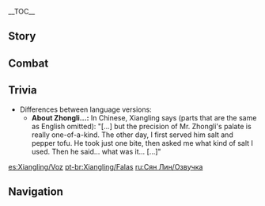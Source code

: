 {{CharacterTabs}}
{{LanguageTabs}}
__TOC__
==Story==
{{VO/Story
|character           = {{ROOTPAGENAME}}

|vo_01_01_title      = Hello
|vo_01_01_file       = VO_{language}{character} Hello.ogg
|vo_01_01_tx         = Hello, nice to meet you! My name is Xiangling, I'm a chef from [[Liyue]]! My favorite place is the chicken... I mean, the kitchen! Ugh, I practiced so hard, but I still get nervous when introducing myself... Hee hee.

|vo_02_01_title      = Chat: Snacks
|vo_02_01_file       = VO_{language}{character} Chat - Snacks.ogg
|vo_02_01_tx         = Is there time for a quick snack? I'll whip one up in no time!
|vo_02_02_title      = Chat: Pyro Slime
|vo_02_02_file       = VO_{language}{character} Chat - Pyro Slime.ogg
|vo_02_02_tx         = I can't decide whether Pyro [[slimes]] taste better with salt and pepper or garlic and herbs?
|vo_02_03_title      = Chat: Looking for Food
|vo_02_03_file       = VO_{language}{character} Chat - Looking for Food.ogg
|vo_02_03_tx         = If there's nothing better to do, we could go foraging for ingredients?

<!-- Weather -->
|vo_03_01_title      = When It Rains: Attitude
|vo_03_01_file       = VO_{language}{character} When It Rains - Attitude.ogg
|vo_03_01_tx         = Oh... I don't like the rain.
|vo_03_02_title      = When It Rains: Negligence
|vo_03_02_file       = VO_{language}{character} When It Rains - Negligence.ogg
|vo_03_02_tx         = Wait... did I leave my apron outside to dry?
|vo_03_03_title      = After the Rain
|vo_03_03_file       = VO_{language}{character} After the Rain.ogg
|vo_03_03_tx         = The rain has stopped! Come with me, let's pick some [[matsutake]].
|vo_03_04_title      = When It's Windy
|vo_03_04_file       = VO_{language}{character} When It's Windy.ogg
|vo_03_04_tx         = Anemo [[slimes]] always come out in this weather, if you catch some, I'll make you a Slime Slushie!

|vo_04_01_title      = Good Morning
|vo_04_01_file       = VO_{language}{character} Good Morning.ogg
|vo_04_01_tx         = Perfect timing! Want to get a few cooking supplies?
|vo_04_02_title      = Good Afternoon
|vo_04_02_file       = VO_{language}{character} Good Afternoon.ogg
|vo_04_02_tx         = Lunch is ready! Come and get it while it lasts! *munching*
|vo_04_03_title      = Good Evening
|vo_04_03_file       = VO_{language}{character} Good Evening.ogg
|vo_04_03_tx         = You're just in time for a midnight snack, I made some barbecued lizard skewers! Well, don't just stand there &mdash; dig in!
|vo_04_04_title      = Good Night
|vo_04_04_file       = VO_{language}{character} Good Night.ogg
|vo_04_04_tx         = Hey! You're not sneaking off to get a midnight snack without me, are you? ...Bedtime? Oh. Well, good night then!

|vo_05_01_title      = About {name}
|vo_05_01_file       = VO_{language}{character} About {character}.ogg
|vo_05_01_tx         = You've seen the [[Dvalin|dragon]] in [[Mondstadt]]? How big was it? What!? No way! Imagine how big a steak a dragon that huge would make!
|vo_05_01_mention    = Dvalin

|vo_06_01_title      = About Us: Strengths
|vo_06_01_file       = VO_{language}{character} About Us - Strengths.ogg
|vo_06_01_tx         = I'm much better at cooking than navigating... but if you do go out, definitely take me with you!
|vo_06_02_title      = About Us: New Knowledge
|vo_06_02_friendship = 6
|vo_06_02_file       = VO_{language}{character} About Us - New Knowledge.ogg
|vo_06_02_tx         = Meeting you has really opened my eyes to things other than cooking. Like what? Well, such as... um... for example... I can't think when you put me on the spot! Forget it, I'll stick to cooking from now on. I have a new recipe for you to try, actually...

|vo_07_01_title      = About the [[Vision]]
|vo_07_01_friendship = 4
|vo_07_01_file       = VO_{language}{character} About the Vision.ogg
|vo_07_01_tx         = Any time, night or day, I am always willing to make dishes everyone loves. I think the Archons agree with my passion, or else they wouldn't have given me this [[Vision]], something even my master doesn't have... I know they want me to keep going!
|vo_07_01_mention    = Madame Ping
|vo_07_02_title      = Something to Share
|vo_07_02_file       = VO_{language}{character} Something to Share.ogg
|vo_07_02_tx         = If you get a stomach ache, a cup of herbal tea with [[Silk Flower]]s will clear it up in no time! Huh? Of course you can trust my herbal remedies! We chefs are expected to know a thing or two about medicine as well, you know!
|vo_07_03_title      = Interesting Things
|vo_07_03_file       = VO_{language}{character} Interesting Things.ogg
|vo_07_03_tx         = I love [[onion]]s! I've tried cutting them dozens of ways, and they still make me cry... No matter, I still love them!

|vo_08_01_title      = About [[Baizhu]]
|vo_08_01_friendship = 4
|vo_08_01_file       = VO_{language}{character} About Baizhu.ogg
|vo_08_01_tx         = I can smell [[Mist Flower]]s! It must be Dr. Baizhu! What is he doing here? Uh-- Are you okay? Do you feel faint? Is your stomach sore? Or is it a sore throat? I've got it, you're fatigued from all that adventuring! No?... You're fine? Phew! Otherwise, he would have made you drink some traditional herbal medicine &mdash; it's so bitter!
|vo_08_01_mention    = Baizhu

|vo_08_02_title      = About [[Ningguang]]
|vo_08_02_friendship = 4
|vo_08_02_file       = VO_{language}{character} About Ningguang.ogg
|vo_08_02_tx         = That was the Tianquan! Did you see? She just walked past. Come here... closer... Let me tell you, she knows everything that happens in Liyue, so... keep a low profile, don't attract her attention!
|vo_08_02_mention    = Ningguang

|vo_08_03_title      = About [[Hu Tao]]
|vo_08_03_friendship = 4
|vo_08_03_file       = VO_{language}{character} About Hu Tao.ogg
|vo_08_03_tx         = Is Hu Tao picking on you too? Ugh, that prankster always waits till I least expect it, creeps up on me from behind and then... Boo! ...then laughs herself silly. Hmph. But I can handle it, and she does bring me fermented plum blossoms once in a while so I can make flower cakes... so I don't hold a grudge.
|vo_08_03_mention    = Hu Tao

|vo_08_04_title      = About [[Diona]]
|vo_08_04_friendship = 4
|vo_08_04_file       = VO_{language}{character} About Diona.ogg
|vo_08_04_tx         = Diona, from [[Springvale]]! Ah, I heard she mixes a great drink, so I came specifically to see her! I thought perhaps I could use her secrets in my cooking, and bring out more flavors. But the tips that she gave me &mdash; like soaking lizard tails in beer, or putting bits of smoked fish in dandelion wine &mdash; all came out really awful. *sigh* Guess it's up to me to work it out myself, then.
|vo_08_04_mention    = Diona

|vo_08_05_title      = About [[Beidou]]
|vo_08_05_friendship = 4
|vo_08_05_file       = VO_{language}{character} About Beidou.ogg
|vo_08_05_tx         = Oh, Beidou is the greatest! Every time I go out sailing with her, she always manages to fish up lots of fresh ingredients! Octopus tentacles go great in soup, and seaweed fries up great with some chilies. *giggle* Not just Beidou, but everyone on board the Crux loves my cooking.
|vo_08_05_mention    = Beidou

|vo_08_06_title      = About [[Zhongli]]
|vo_08_06_friendship = 4
|vo_08_06_file       = VO_{language}{character} About Zhongli.ogg
|vo_08_06_tx         = I've come across a lot of fussy eaters, but Mr. Zhongli is very particular and has no problem getting straight to what he has to say. The first time I served him salt and pepper tofu, he took just one bite, and then proceeded to say: "It would be better to try sea salt extracted from the shallow seas of Guyun Stone Forest, because it would bring a fresh sense of depth to the tofu." I tried it and the taste was just so different! He's just amazing, don't you think!?
|vo_08_06_mention    = Zhongli

|vo_08_07_title      = About [[Chongyun]]
|vo_08_07_friendship = 4
|vo_08_07_file       = VO_{language}{character} About Chongyun.ogg
|vo_08_07_tx         = Chongyun? I always see him on his way to eat at [[Wanmin Restaurant]] with [[Xingqiu]]... Ah... or perhaps I should say I see him being dragged there by Xingqiu? Chongyun doesn't eat hot food. Every time the hot food arrives, Xingqiu politely apologizes and proceeds to try every dish. I just wanna dig in with him! The look on Chongyun's face is priceless. They're quite interesting, those two.
|vo_08_07_mention    = Chongyun,Xingqiu

|vo_08_08_title      = About [[Ganyu]]
|vo_08_08_friendship = 4
|vo_08_08_file       = VO_{language}{character} About Ganyu.ogg
|vo_08_08_tx         = Ganyu? Oh... Oh yeah! I remember her &mdash; vegetarian, right? She doesn't come to the [[Wanmin Restaurant]] very often &mdash; but when she does, she sits alone in the corner and eats her meal in total silence. Poor girl, she seems kinda lonely... I always give her an extra-large portion because I feel sorry for her. Funniest thing is, she eats every last bite, every time! I wouldn't have guessed she had such an appetite just by looking at her.
|vo_08_08_mention    = Ganyu

|vo_08_09_title      = About [[Yaoyao]]
|vo_08_09_friendship = 4
|vo_08_09_file       = VO_{language}{character} About Yaoyao.ogg
|vo_08_09_tx         = Hee-hee, I'm proud to call her my junior! She hasn't swung by the Wanmin Restaurant in ages, though. Maybe [[Madame Ping|master]] is trying to protect her from me or something... Last time we hung out, I was about to dig into some fresh raw octopus from the Sea of Clouds, but not only did she stop me from eating it, she sent master to tell me off too! Ugh... Honestly, sometimes it feels like I'm the one who gets treated like the junior...
|vo_08_09_mention    = Madame Ping,Yaoyao

|vo_08_10_title      = About [[Xinyan]]
|vo_08_10_friendship = 4
|vo_08_10_file       = VO_{language}{character} About Xinyan.ogg
|vo_08_10_tx         = Xinyan always comes to the Wanmin Restaurant for a late-night snack! She gobbles up all the new dishes that the likes of Xingqiu and Chongyun don't go near... and nine out of ten times, she enjoys them too! She's great.
|vo_08_10_actual     = Xinyan always comes to the Wanmin Restaurant for a late-night snack! She gobbles up all the new dishes that the likes of Xingqiu and Chongyun don't go near... and '''nine times out of ten''', she enjoys them too! She's great.
|vo_08_10_mention    = Chongyun,Xingqiu,Xinyan

|vo_08_11_title      = About [[Yelan]]
|vo_08_11_friendship = 4
|vo_08_11_file       = VO_{language}{character} About Yelan.ogg
|vo_08_11_tx         = Yelan? Of course, I remember her! When I first met her, I was certain she'd be the kind of gal who'd prefer lighter dishes... turned out that she can handle the most spice out of all my customers! Apparently, my dishes weren't spicy enough for her, because she started taking bites of raw Jueyun Chilies! Truly amazing.
|vo_08_11_mention    = Yelan

|vo_09_01_title      = More About {name}: I
|vo_09_01_file       = VO_{language}{character} More About {character} - 01.ogg
|vo_09_01_tx         = Roasted pigeon skewers, anyone? C'mon, it's my secret recipe, you'll love it!
|vo_09_02_title      = More About {name}: II
|vo_09_02_friendship = 3
|vo_09_02_file       = VO_{language}{character} More About {character} - 02.ogg
|vo_09_02_tx         = My master did a good job teaching me spear fighting, don't you think? If you want, I could teach you too. Although... I'd much rather teach you my cooking, if you're interested! I want my recipes to spread all around Teyvat!
|vo_09_02_mention    = Madame Ping
|vo_09_03_title      = More About {name}: III
|vo_09_03_friendship = 4
|vo_09_03_file       = VO_{language}{character} More About {character} - 03.ogg
|vo_09_03_tx         = My heart's desire? To start my very own cooking tradition, of course! Li-style and Yue-style cooking are good, but they have a limited palate. The missing ingredient? Chilli pepper! Come, let me fry up one of Guoba's chilli peppers for you...
|vo_09_03_mention    = Guoba
|vo_09_04_title      = More About {name}: IV
|vo_09_04_friendship = 5
|vo_09_04_file       = VO_{language}{character} More About {character} - 04.ogg
|vo_09_04_tx         = I think I've won you over with my cooking now, right? It's time to introduce you to my latest masterpiece &mdash; I call it "the most marvelous multi-colored super pancake"! Bright red squirrel ham, orange carrot, yellow sunfrog meat, green calla lily and blue butterfly wings, beautifully wrapped up in a thin egg pancake&mdash; What? I thought you said you were starving? *sigh* Okay.
|vo_09_05_title      = More About {name}: V
|vo_09_05_friendship = 6
|vo_09_05_file       = VO_{language}{character} More About {character} - 05.ogg
|vo_09_05_tx         = I'm in a dilemma and I don't know how to solve it... It isn't like me to get so worked up over nothing... Ah! Well, here's the thing. I always love getting you to try my latest recipes, but... I'm worried that my food might not agree with your stomach and... I can't bear the thought of that happening. What should I do?

|vo_10_01_title      = {name}'s Hobbies
|vo_10_01_file       = VO_{language}{character} Hobbies.ogg
|vo_10_01_tx         = Watch carefully! Heat the oil in a pan, then take a handful of crystalflies &mdash; wings removed &mdash; pop them in, and voila! Delicious deep-fried crystal&mdash; Hey! Where are you going?
|vo_10_02_title      = {name}'s Troubles
|vo_10_02_file       = VO_{language}{character} Troubles.ogg
|vo_10_02_tx         = It's been a month and I still haven't sold a single bowl of Mushroom Slime Stew. Gee, is it just because it looks sticky and gooey? It's their loss if they don't have a spoonful...
|vo_10_03_title      = Favorite Food
|vo_10_03_file       = VO_{language}{character} Favorite Food.ogg
|vo_10_03_tx         = My favorite thing to eat is... whatever exotic ingredient I haven't tried yet! No, I'm not dodging the question, that's my honest answer!
|vo_10_04_title      = Least Favorite Food
|vo_10_04_file       = VO_{language}{character} Least Favorite Food.ogg
|vo_10_04_tx         = I'll eat absolutely anything! There are no bad ingredients, only bad cooking!

<!-- Receiving a Gift -->
|vo_11_01_title      = Receiving a Gift: I
|vo_11_01_file       = VO Xiangling Receiving a Gift - 01.ogg
|vo_11_01_tx         = Mmm! I know this taste, it's... boom shaka-laka!

|vo_11_02_title      = Receiving a Gift: II
|vo_11_02_file       = VO Xiangling Receiving a Gift - 02.ogg
|vo_11_02_tx         = I gotta admit, you're really good at cooking. Next time, it's my turn to show you a thing or two.

|vo_11_03_title      = Receiving a Gift: III
|vo_11_03_file       = VO Xiangling Receiving a Gift - 03.ogg
|vo_11_03_tx         = Are you sure you followed the recipe? Something is definitely off here...

|vo_12_01_title      = Birthday
|vo_12_01_file       = VO_{language}{character} Birthday.ogg
|vo_12_01_tx         = Ah, there you are! Come with me, I've prepared a birthday feast all for you! ... No really, I insist! Which dish is your favorite? It's okay, take your time, try them all first, then let me know!

|vo_13_01_title      = Feelings About Ascension: Intro
|vo_13_01_ascension  = 1
|vo_13_01_file       = VO_{language}{character} Feelings About Ascension - 01.ogg
|vo_13_01_tx         = Oh wow! This feels great! My whole body is bursting with energy!
|vo_13_02_title      = Feelings About Ascension: Building Up
|vo_13_02_ascension  = 2
|vo_13_02_file       = VO_{language}{character} Feelings About Ascension - 02.ogg
|vo_13_02_tx         = Hey! Ha! Hua! I can slay a beast with one punch, locking in that freshness!
|vo_13_03_title      = Feelings About Ascension: Climax
|vo_13_03_ascension  = 4
|vo_13_03_file       = VO_{language}{character} Feelings About Ascension - 03.ogg
|vo_13_03_tx         = Finally... with this power, I can cook... *giggle* ...Oh no, I've started salivating!
|vo_13_04_title      = Feelings About Ascension: Conclusion
|vo_13_04_ascension  = 6
|vo_13_04_file       = VO_{language}{character} Feelings About Ascension - 04.ogg
|vo_13_04_tx         = As my father always says: "To make a five-star dish, you need ten-star passion!" I know, I know! To be able to come this far is definitely thanks to your ten-star passion when it comes to practicing with me, so I'll be sure to pay you back with two-no, three times the passion!
|vo_13_04_mention    = Chef Mao
}}

==Combat==
{{Combat VO
|character           = Xiangling

|skill_1_tx          = Guoba, get them!
|skill_1_mention     = Guoba
|skill_2_tx          = Nice and spicy!
|skill_3_tx          = Out of the frying pan, into the fire!

|burst_1_tx          = Hey... Yah!
|burst_2_tx          = You're toast!
|burst_3_tx          = Eat this!

|sprint-s_1_tx       = Race you!
|sprint-s_2_file     = Sprint Start 02,Sprint Start 03,Sprint Start 04

|sprint-e_1_tx       = Now I've got stomach cramps...

|glider_1_file       = Deploying Wind Glider 01,Deploying Wind Glider 02,Deploying Wind Glider 03

|chest_1_tx          = Open sesame! Oh, now I'm hungry...
|chest_2_tx          = What a bountiful harvest!
|chest_3_tx          = None of this will go to waste!

|low-hp_1_tx         = No ingredients for me today...
|low-hp_2_tx         = Ow! Oh...
|low-hp_3_tx         = Now I'm really in a pickle!


|fallen_1_tx         = Dinner's gonna burn...
|fallen_2_tx         = Water...
|fallen_3_tx         = No... Did I ruin everything?

|hit-l_1_file        = Light Hit Taken 02
|hit-l_1_tx          = Don't hit me...
|hit-l_2_file        = Light Hit Taken 01,Light Hit Taken 03,Light Hit Taken 04,Light Hit Taken 05,Light Hit Taken 06

|hit-h_1_tx          = Help! My dinner is attacking me!
|hit-h_2_tx          = That really hurt!
|hit-h_3_file        = Heavy Hit Taken 03,Heavy Hit Taken 04,Heavy Hit Taken 05,Heavy Hit Taken 06

|join_1_tx           = I'll bring my seasonings!
|join_2_tx           = Just sharpened my spear!
|join_3_tx           = I can't wait any longer!


|atk-l_1_file        = Light Attack 01,Light Attack 02,Light Attack 03,Light Attack 04,Light Attack 05,Light Attack 06,Light Attack 07

|atk-m_1_file        = Mid Attack 01,Mid Attack 02

|atk-h_1_file        = Heavy Attack 01,Heavy Attack 02,Heavy Attack 03

|climb_1_file        = Climbing 01,Climbing 02,Climbing 03,Climbing 04,Climbing 05

|climb-b_1_file      = Climbing Breath 01,Climbing Breath 02,Climbing Breath 03,Climbing Breath 04,Climbing Breath 05,Climbing Breath 06

|jump_1_file         = Jumping 01,Jumping 02,Jumping 03,Jumping 04,Jumping 05
}}

==Trivia==
* Differences between language versions:
** '''About Zhongli...:''' In Chinese, Xiangling says (parts that are the same as English omitted): "[...] but the precision of Mr. Zhongli's palate is really one-of-a-kind. The other day, I first served him salt and pepper tofu. He took just one bite, then asked me what kind of salt I used. Then he said... what was it... [...]"
<!--
==References==
{{Reflist}}
-->

[[es:Xiangling/Voz]]
[[pt-br:Xiangling/Falas]]
[[ru:Сян Лин/Озвучка]]

==Navigation==
{{Character Navbox|type=playable|link type=vo}}